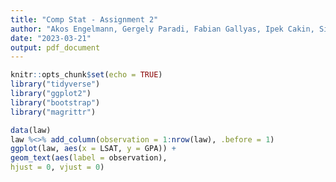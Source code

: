 ```yaml
---
title: "Comp Stat - Assignment 2"
author: "Akos Engelmann, Gergely Paradi, Fabian Gallyas, Ipek Cakin, Simon Jasansky"
date: "2023-03-21"
output: pdf_document
---
```


```r
knitr::opts_chunk$set(echo = TRUE)
library("tidyverse")
library("ggplot2")
library("bootstrap")
library("magrittr")
```


```r
data(law)
law %<>% add_column(observation = 1:nrow(law), .before = 1)
ggplot(law, aes(x = LSAT, y = GPA)) +
geom_text(aes(label = observation),
hjust = 0, vjust = 0)
```



